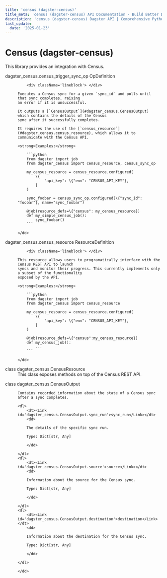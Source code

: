 ```yaml
---
title: 'census (dagster-census)'
title_meta: 'census (dagster-census) API Documentation - Build Better Data Pipelines | Python Reference Documentation for Dagster'
description: 'census (dagster-census) Dagster API | Comprehensive Python API documentation for Dagster, the data orchestration platform. Learn how to build, test, and maintain data pipelines with our detailed guides and examples.'
last_update:
  date: '2025-01-23'
---
```


<div class="section" id="census-dagster-census">

# Census (dagster-census)

This library provides an integration with Census.

<dl>
    <dt><Link id='dagster_census.census_trigger_sync_op'>dagster_census.census_trigger_sync_op OpDefinition</Link></dt>
    <dd>

        <div className='lineblock'> </div>

    Executes a Census sync for a given `sync_id` and polls until that sync completes, raising
    an error if it is unsuccessful.

    It outputs a [`CensusOutput`](#dagster_census.CensusOutput) which contains the details of the Census
    sync after it successfully completes.

    It requires the use of the [`census_resource`](#dagster_census.census_resource), which allows it to
    communicate with the Census API.

    <strong>Examples:</strong>

        ```python
        from dagster import job
        from dagster_census import census_resource, census_sync_op

        my_census_resource = census_resource.configured(
            \{
                "api_key": \{"env": "CENSUS_API_KEY"},
            }
        )

        sync_foobar = census_sync_op.configured(\{"sync_id": "foobar"}, name="sync_foobar")

        @job(resource_defs=\{"census": my_census_resource})
        def my_simple_census_job():
            sync_foobar()
        ```

    </dd>

</dl>
<dl>
    <dt><Link id='dagster_census.census_resource'>dagster_census.census_resource ResourceDefinition</Link></dt>
    <dd>

        <div className='lineblock'> </div>

    This resource allows users to programatically interface with the Census REST API to launch
    syncs and monitor their progress. This currently implements only a subset of the functionality
    exposed by the API.

    <strong>Examples:</strong>

        ```python
        from dagster import job
        from dagster_census import census_resource

        my_census_resource = census_resource.configured(
            \{
                "api_key": \{"env": "CENSUS_API_KEY"},
            }
        )

        @job(resource_defs=\{"census":my_census_resource})
        def my_census_job():
            ...
        ```

    </dd>

</dl>
<dl>
    <dt><Link id='dagster_census.CensusResource'>class dagster_census.CensusResource</Link></dt>
    <dd>
    This class exposes methods on top of the Census REST API.
    </dd>

</dl>
<dl>
    <dt><Link id='dagster_census.CensusOutput'>class dagster_census.CensusOutput</Link></dt>
    <dd>

    Contains recorded information about the state of a Census sync after a sync completes.

    <dl>
        <dt><Link id='dagster_census.CensusOutput.sync_run'>sync_run</Link></dt>
        <dd>

        The details of the specific sync run.

        Type: Dict[str, Any]

        </dd>

    </dl>
    <dl>
        <dt><Link id='dagster_census.CensusOutput.source'>source</Link></dt>
        <dd>

        Information about the source for the Census sync.

        Type: Dict[str, Any]

        </dd>

    </dl>
    <dl>
        <dt><Link id='dagster_census.CensusOutput.destination'>destination</Link></dt>
        <dd>

        Information about the destination for the Census sync.

        Type: Dict[str, Any]

        </dd>

    </dl>

    </dd>

</dl>
</div>
